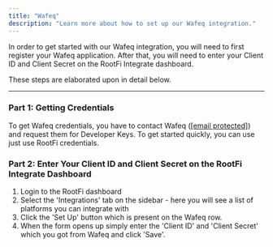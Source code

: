 ```yaml
---
title: "Wafeq"
description: "Learn more about how to set up our Wafeq integration."
---
```


In order to get started with our Wafeq integration, you will need to first register your Wafeq application. After that, you will need to enter your Client ID and Client Secret on the RootFi Integrate dashboard.

These steps are elaborated upon in detail below.

  
---

### Part 1: Getting Credentials

To get Wafeq credentials, you have to contact Wafeq ([\[email protected\]](/cdn-cgi/l/email-protection#147c7178645463757271653a777b79)) and request them for Developer Keys. To get started quickly, you can use just use RootFi credentials.

### Part 2: Enter Your Client ID and Client Secret on the RootFi Integrate Dashboard

1. Login to the RootFi dashboard
2. Select the 'Integrations' tab on the sidebar - here you will see a list of platforms you can integrate with
3. Click the 'Set Up' button which is present on the Wafeq row.
4. When the form opens up simply enter the 'Client ID' and 'Client Secret' which you got from Wafeq and click 'Save'.